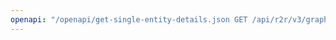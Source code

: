 ---
openapi: "/openapi/get-single-entity-details.json GET /api/r2r/v3/graphs/{collection_id}/entities/{entity_id}"
---
